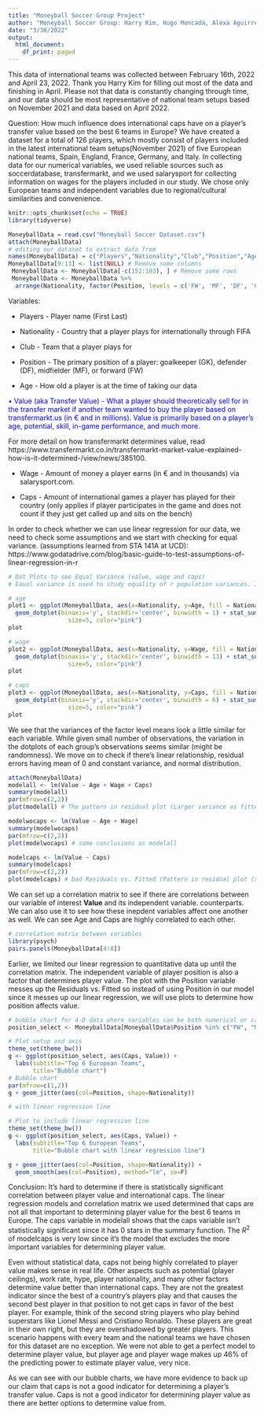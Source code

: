 ```yaml
---
title: "Moneyball Soccer Group Project"
author: "Moneyball Soccer Group: Harry Kim, Hugo Moncada, Alexa Aguirre, Eric Sun, Thomas Venner, Walter Mymala"
date: "3/30/2022"
output:
  html_document:
    df_print: paged
---
```


This data of international teams was collected between February 16th, 2022 and April 23, 2022. Thank you Harry Kim for filling out most of the data and finishing in April. Please not that data is constantly changing through time, and our data should be most representative of national team setups based on November 2021 and data based on April 2022. 

Question: How much influence does international caps have on a player's transfer value based on the best 6 teams in Europe? We have created a dataset for a total of 126 players, which mostly consist of players included in the latest international team setups(November 2021) of five
European national teams, Spain, England, France, Germany, and Italy. In collecting data for our numerical variables, we used reliable sources such as soccerdatabase, transfermarkt, and we used salarysport for collecting information on wages for the players included in our study. We chose only European teams and independent variables due to regional/cultural similarities and convenience.

```r
knitr::opts_chunk$set(echo = TRUE)
library(tidyverse)
```


```r
MoneyballData = read.csv("Moneyball Soccer Dataset.csv")
attach(MoneyballData)
# editing our dataset to extract data from
names(MoneyballData) = c("Players","Nationality","Club","Position","Age","Value","Wage","Caps") 
MoneyballData[9:13] <- list(NULL) # Remove some columns
 MoneyballData <- MoneyballData[-c(152:183), ] # Remove some rows
 MoneyballData <- MoneyballData %>% 
  arrange(Nationality, factor(Position, levels = c('FW', 'MF', 'DF', 'GK'))) # rearrange dataset for more user friendliness
```

Variables:

* Players - Player name (First Last)

* Nationality - Country that a player plays for internationally through FIFA

* Club - Team that a player plays for 

* Position - The primary position of a player: goalkeeper (GK), defender (DF), midfielder (MF), or forward (FW)

* Age - How old a player is at the time of taking our data

<span style="color: blue;">
• Value (aka Transfer Value) - What a player should theoretically sell for in the transfer market if another team wanted to buy the player based on transfermarkt.us (in € and in millions). Value is primarily based on a player's age, potential, skill, in-game performance, and much more. 

For more detail on how transfermarkt determines value, read https://www.transfermarkt.co.in/transfermarkt-market-value-explained-how-is-it-determined-/view/news/385100.
</span>

* Wage - Amount of money a player earns (in € and in thousands) via salarysport.com. 

* Caps - Amount of international games a player has played for their country (only applies if player participates in the game and does not count if they just get called up and sits on the bench)

In order to check whether we can use linear regression for our data, we need to check some assumptions and we start with checking for equal variance. (assumptions learned from STA 141A at UCD): https://www.godatadrive.com/blog/basic-guide-to-test-assumptions-of-linear-regression-in-r

```r
# Dot Plots to see Equal Variance (value, wage and caps)
# Eaual variance is used to study equality of r population variances. If the r error variances σ_i^2 are equal, so will the expected values of the absolute deviations. Unequal error variances imply differing expected values of the absolute deviations 

# age
plot1 <- ggplot(MoneyballData, aes(x=Nationality, y=Age, fill = Nationality)) + scale_fill_manual(values=c("#FDDA24", "#FFFFFF", "#0072BB", "#000000", "#007CC3", "#E60026")) +
  geom_dotplot(binaxis='y', stackdir='center', binwidth = 1) + stat_summary(fun=median, geom="point", shape=18,
                 size=5, color="pink") 
plot

# wage
plot2 <- ggplot(MoneyballData, aes(x=Nationality, y=Wage, fill = Nationality)) + scale_fill_manual(values=c("#FDDA24", "#FFFFFF", "#0072BB", "#000000", "#007CC3", "#E60026")) +
  geom_dotplot(binaxis='y', stackdir='center', binwidth = 13) + stat_summary(fun=median, geom="point", shape=18,
                 size=5, color="pink") 
plot

# caps
plot3 <- ggplot(MoneyballData, aes(x=Nationality, y=Caps, fill = Nationality)) + scale_fill_manual(values=c("#FDDA24", "#FFFFFF", "#0072BB", "#000000", "#007CC3", "#E60026")) +
  geom_dotplot(binaxis='y', stackdir='center', binwidth = 6) + stat_summary(fun=median, geom="point", shape=18,
                 size=5, color="pink") 
plot
```

We see that the variances of the factor level means look a little similar for each variable. While given small number of observations, the variation in the dotplots of each group's observations seems similar (might be randomness). We move on to check if there's linear relationship, residual errors having mean of 0 and constant variance, and normal distribution.  

```r
attach(MoneyballData)
modelall <- lm(Value ~ Age + Wage + Caps)
summary(modelall)
par(mfrow=c(2,2))
plot(modelall) # The pattern in residual plot (Larger variance as fitted gets larger) but residual errors have mean value of zero, Normally distributed based on Q-Q plot, Errors have constant variance based on Scale-Location. Mbappe looks like a high leverage point based on Residuals vs Leverage.
```

```r
modelwocaps <- lm(Value ~ Age + Wage)
summary(modelwocaps)
par(mfrow=c(2,2))
plot(modelwocaps) # same conclusions as modelall
```

```r
modelcaps <- lm(Value ~ Caps)
summary(modelcaps)
par(mfrow=c(2,2))
plot(modelcaps) # bad Residuals vs. Fitted (Pattern in residual plot (smaller variance as fitted gets larger and residual errors have mean value not zero)
```

We can set up a correlation matrix to see if there are correlations between our variable of interest **Value** and its independent variable.  counterparts. We can also use it to see how these inepdent variables affect one another as well. We can see Age and Caps are highly correlated to each other.

```r
# correlation matrix between variables
library(psych)
pairs.panels(MoneyballData[4:8])
```

Earlier, we limited our linear regression to quantitative data up until the correlation matrix. The independent variable of player position is also a factor that determines player value. The plot with the Position variable messes up the Residuals vs. Fitted so instead of using Position in our model since it messes up our linear regression, we will use plots to determine how position affects value.

```r
# bubble chart for 4-D data where variables can be both numerical or categorical
position_select <- MoneyballData[MoneyballData$Position %in% c("FW", "MF", "DF", "GK"), ]

# Plot setup and axis
theme_set(theme_bw())  
g <- ggplot(position_select, aes(Caps, Value)) + 
  labs(subtitle="Top 6 European Teams",
       title="Bubble chart")
# Bubble chart
par(mfrow=c(1,2))
g + geom_jitter(aes(col=Position, shape=Nationality)) 

# with linear regression line

# Plot to include linear regression line
theme_set(theme_bw())  
g <- ggplot(position_select, aes(Caps, Value)) + 
  labs(subtitle="Top 6 European Teams",
       title="Bubble chart with linear regression line")

g + geom_jitter(aes(col=Position, shape=Nationality)) + 
  geom_smooth(aes(col=Position), method="lm", se=F)
```

Conclusion: It's hard to determine if there is statistically significant correlation between player value and international caps. The linear regression models and correlation matrix we used  determined that caps are not all that important to determining player value for the best 6 teams in Europe. The caps variable in modelall shows that the caps variable isn't statistically significant since it has 0 stars in the summary function. The $R^2$ of modelcaps is very low since it's the model that excludes the more important variables for determining player value.

Even without statistical data, caps not being highly correlated to player value makes sense in real life. Other aspects such as potential (player ceilings), work rate, hype, player nationality, and many other factors determine value better than international caps. They are not the greatest indicator since the best of a country's players play and that causes the second best player in that position to not get caps in favor of the best player. For example, think of the second string players who play behind superstars like Lionel Messi and Cristiano Ronaldo. These players are great in their own right, but they are overshadowed by greater players. This scenario happens with every team and the national teams we have chosen for this dataset are no exception. We were not able to get a perfect model to determine player value, but player age and player wage makes up 46% of the predicting power to estimate player value, very nice.

As we can see with our bubble charts, we have more evidence to back up our claim that caps is not a good indicator for determining a player's transfer value. Caps is not a good indicator for determining player value as there are better options to determine value from.

```r
```


